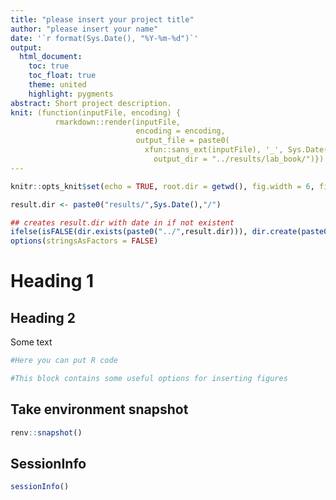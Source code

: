 ```yaml
---
title: "please insert your project title"
author: "please insert your name"
date: '`r format(Sys.Date(), "%Y-%m-%d")`'
output:
  html_document:
    toc: true
    toc_float: true
    theme: united
    highlight: pygments
abstract: Short project description.
knit: (function(inputFile, encoding) {
          rmarkdown::render(inputFile,
                            encoding = encoding, 
                            output_file = paste0(
                              xfun::sans_ext(inputFile), '_', Sys.Date(), '.html'),
                                output_dir = "../results/lab_book/")})
---
```


```r
knitr::opts_knit$set(echo = TRUE, root.dir = getwd(), fig.width = 6, fig.height = 5, warning = FALSE, message = FALSE)

result.dir <- paste0("results/",Sys.Date(),"/")

## creates result.dir with date in if not existent
ifelse(isFALSE(dir.exists(paste0("../",result.dir))), dir.create(paste0("../",result.dir),recursive = TRUE),"Result directory for today exists already!")
options(stringsAsFactors = FALSE) 
```


# Heading 1

## Heading 2

Some text

```r
#Here you can put R code

```

```r
#This block contains some useful options for inserting figures
```

## Take environment snapshot 
```r
renv::snapshot()
```


## SessionInfo
```r
sessionInfo()
```


